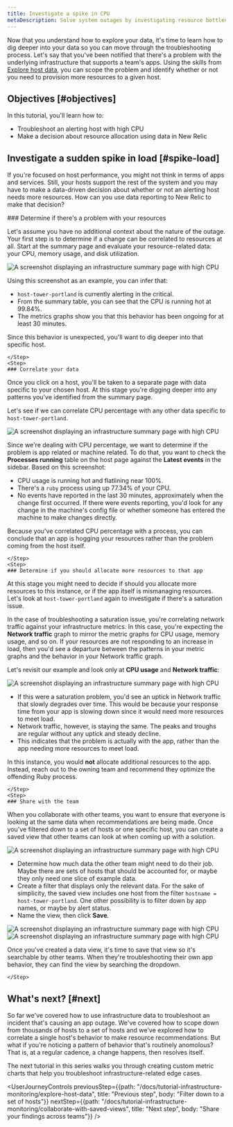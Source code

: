 ```yaml
---
title: Investigate a spike in CPU
metaDescription: Solve system outages by investigating resource bottlenecks across your system infrastructure.
---
```








Now that you understand how to explore your data, it's time to learn how to dig deeper into your data so you can move through the troubleshooting process. Let's say that you've been notified that there's a problem with the underlying infrastructure that supports a team's apps. Using the skills from [Explore host data](/docs/tutorial-infrastructure-monitoring/explore-host-data), you can scope the problem and identify whether or not you need to provision more resources to a given host.   

## Objectives [#objectives]

In this tutorial, you'll learn how to:

* Troubleshoot an alerting host with high CPU
* Make a decision about resource allocation using data in New Relic

## Investigate a sudden spike in load [#spike-load]

If you're focused on host performance, you might not think in terms of apps and services. Still, your hosts support the rest of the system and you may have to make a data-driven decision about whether or not an alerting host needs more resources. How can you use data reporting to New Relic to make that decision?

<Steps>
    <Step>
    ### Determine if there's a problem with your resources
        
Let's assume you have no additional context about the nature of the outage. Your first step is to determine if a change can be correlated to resources at all. Start at the summary page and evaluate your resource-related data: your CPU, memory usage, and disk utilization.

<img
    title="Investigate CPU spike from the summary page"
    alt="A screenshot displaying an infrastructure summary page with high CPU"
    src={cpuSpike}
/>  

Using this screenshot as an example, you can infer that:

* `host-tower-portland` is currently alerting in the critical.
* From the summary table, you can see that the CPU is running hot at 99.84%.
* The metrics graphs show you that this behavior has been ongoing for at least 30 minutes. 

Since this behavior is unexpected, you'll want to dig deeper into that specific host. 

    </Step>
    <Step>
    ### Correlate your data 

Once you click on a host, you'll be taken to a separate page with data specific to your chosen host. At this stage you're digging deeper into any patterns you've identified from the summary page.

Let's see if we can correlate CPU percentage with any other data specific to `host-tower-portland`. 

<img
    title="Check your processes"
    alt="A screenshot displaying an infrastructure summary page with high CPU"
    src={hostProcesses}
/>  

Since we're dealing with CPU percentage, we want to determine if the problem is app related or machine related. To do that, you want to check the **Processes running** table on the host page against the **Latest events** in the sidebar. Based on this screenshot:

* CPU usage is running hot and flatlining near 100%.
* There's a `ruby` process using up 77.34% of your CPU. 
* No events have reported in the last 30 minutes, approximately when the change first occurred. If there were events reporting, you'd look for any change in the machine's config file or whether someone has entered the machine to make changes directly. 

Because you've correlated CPU percentage with a process, you can conclude that an app is hogging your resources rather than the problem coming from the host itself. 

    </Step>
    <Step>
    ### Determine if you should allocate more resources to that app

At this stage you might need to decide if should you allocate more resources to this instance, or if the app itself is mismanaging resources. Let's look at `host-tower-portland` again to investigate if there's a saturation issue.

In the case of troubleshooting a saturation issue, you're correlating network traffic against your infrastructure metrics. In this case, you're expecting the **Network traffic** graph to mirror the metric graphs for CPU usage, memory usage, and so on. If your resources are not responding to an increase in load, then you'd see a departure between the patterns in your metric graphs and the behavior in your Network traffic graph. 

Let's revisit our example and look only at **CPU usage** and **Network traffic**:

<img
    title="Investigate CPU spike from the summary page"
    alt="A screenshot displaying an infrastructure summary page with high CPU"
    src={checkLoad}
/>  

* If this were a saturation problem, you'd see an uptick in Network traffic that slowly degrades over time. This would be because your response time from your app is slowing down since it would need more resources to meet load.
* Network traffic, however, is staying the same. The peaks and troughs are regular without any uptick and steady decline.
* This indicates that the problem is actually with the app, rather than the app needing more resources to meet load.

In this instance, you would **not** allocate additional resources to the app. Instead, reach out to the owning team and recommend they optimize the offending Ruby process. 

    </Step>
    <Step>
    ### Share with the team

When you collaborate with other teams, you want to ensure that everyone is looking at the same data when recommendations are being made. Once you've filtered down to a set of hosts or one specific host, you can create a saved view that other teams can look at when coming up with a solution.

<img
    title="Save a view for external teams"
    alt="A screenshot displaying an infrastructure summary page with high CPU"
    src={savedViews}
/>  

* Determine how much data the other team might need to do their job. Maybe there are sets of hosts that should be accounted for, or maybe they only need one slice of example data. 
* Create a filter that displays only the relevant data. For the sake of simplicity, the saved view includes one host from the filter `hostname = host-tower-portland`. One other possibility is to filter down by app names, or maybe by alert status.
* Name the view, then click **Save**. 

<SideBySide>
    <Side>
<img
    title="Save a view for external teams"
    alt="A screenshot displaying an infrastructure summary page with high CPU"
    src={createView}
/>      
</Side>
    <Side>
    <img
    title="Save a view for external teams"
    alt="A screenshot displaying an infrastructure summary page with high CPU"
    src={searchView}
    />
    </Side>
</SideBySide>

Once you've created a data view, it's time to save that view so it's searchable by other teams. When they're troubleshooting their own app behavior, they can find the view by searching the dropdown. 

    </Step>
</Steps>

## What's next? [#next]

So far we've covered how to use infrastructure data to troubleshoot an incident that's causing an app outage. We've covered how to scope down from thousands of hosts to a set of hosts and we've explored how to correlate a single host's behavior to make resource recommendations. But what if you're noticing a pattern of behavior that's routinely anomolous? That is, at a regular cadence, a change happens, then resolves itself.

The next tutorial in this series walks you through creating custom metric charts that help you troubleshoot infrastructure-related edge cases. 

<UserJourneyControls
    previousStep={{path: "/docs/tutorial-infrastructure-monitoring/explore-host-data", title: "Previous step", body: "Filter down to a set of hosts"}}
    nextStep={{path: "/docs/tutorial-infrastructure-monitoring/collaborate-with-saved-views", title: "Next step", body: "Share your findings across teams"}}
/>